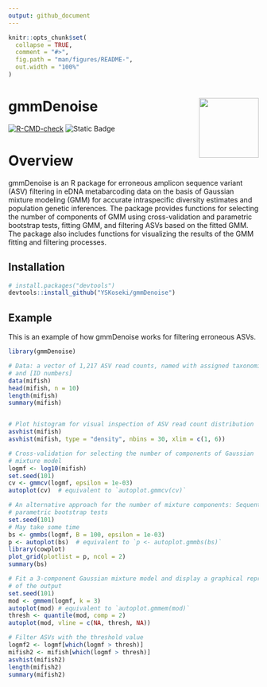 ```yaml
---
output: github_document
---
```


<!-- README.md is generated from README.Rmd. Please edit that file -->

```r
knitr::opts_chunk$set(
  collapse = TRUE,
  comment = "#>",
  fig.path = "man/figures/README-",
  out.width = "100%"
)
```

# gmmDenoise <img src="man/figures/logo.png" align="right" width="120" />

<!-- badges: start -->
[![R-CMD-check](https://github.com/YSKoseki/gmmDenoise/actions/workflows/R-CMD-check.yaml/badge.svg)](https://github.com/YSKoseki/gmmDenoise/actions/workflows/R-CMD-check.yaml)
![Static Badge](https://img.shields.io/badge/licence-GPL_(>=_2)-blue)

<!-- badges: end -->

# Overview

gmmDenoise is an R package for erroneous amplicon sequence variant (ASV) filtering in eDNA metabarcoding data on the basis of Gaussian mixture modeling (GMM) for accurate intraspecific diversity estimates and population genetic inferences. The package provides functions for selecting the number of components of GMM using cross-validation and parametric bootstrap tests, fitting GMM, and filtering ASVs based on the fitted GMM. The package also includes functions for visualizing the results of the GMM fitting and filtering processes.

## Installation

```r
# install.packages("devtools")
devtools::install_github("YSKoseki/gmmDenoise")
```

## Example

This is an example of how gmmDenoise works for filtering erroneous ASVs.

```r
library(gmmDenoise)
```

```r
# Data: a vector of 1,217 ASV read counts, named with assigned taxonomic names
# and [ID numbers]
data(mifish)
head(mifish, n = 10)
length(mifish)
summary(mifish)


# Plot histogram for visual inspection of ASV read count distribution
asvhist(mifish)
asvhist(mifish, type = "density", nbins = 30, xlim = c(1, 6))

# Cross-validation for selecting the number of components of Gaussian
# mixture model
logmf <- log10(mifish)
set.seed(101)
cv <- gmmcv(logmf, epsilon = 1e-03)
autoplot(cv)  # equivalent to `autoplot.gmmcv(cv)`

# An alternative approach for the number of mixture components: Sequential
# parametric bootstrap tests 
set.seed(101)
# May take some time
bs <- gmmbs(logmf, B = 100, epsilon = 1e-03)
p <- autoplot(bs)  # equivalent to `p <- autoplot.gmmbs(bs)`
library(cowplot)
plot_grid(plotlist = p, ncol = 2)
summary(bs)

# Fit a 3-component Gaussian mixture model and display a graphical representation
# of the output
set.seed(101)
mod <- gmmem(logmf, k = 3)
autoplot(mod) # equivalent to `autoplot.gmmem(mod)`
thresh <- quantile(mod, comp = 2)
autoplot(mod, vline = c(NA, thresh, NA))

# Filter ASVs with the threshold value
logmf2 <- logmf[which(logmf > thresh)]
mifish2 <- mifish[which(logmf > thresh)]
asvhist(mifish2)
length(mifish2)
summary(mifish2)
```

<!--
You'll still need to render `README.Rmd` regularly, to keep `README.md` up-to-date. `devtools::build_readme()` is handy for this. You could also use GitHub Actions to re-render `README.Rmd` every time you push. An example workflow can be found here: <https://github.com/r-lib/actions/tree/v1/examples>.
-->

